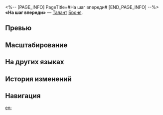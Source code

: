 <%-- [PAGE_INFO]
PageTitle=#На шаг впереди#
[END_PAGE_INFO] --%>
{{Навык Инфобокс
|Название         = На шаг впереди
|Изображение      = Навык На шаг впереди.png
|Персонаж         = Броня
|Тип              = Талант
|Тэг              = Усиление
|УронСтойк        = 10
|ЭнергияГен       = 5
|Энергия          = 
|Длительность     = 
|Описание         = После использования базовой атаки следующее действие Брони {{Доп эффект|продвигается вперёд}} на {{Цвет|Выделенный|15%—33%}}.
|Свойство1        = 
|Масштабирование1 = 
}}
'''«На шаг впереди»''' — [[Талант]] [[Броня]].

==Превью==
{{Превью
|Файл = На шаг впереди Превью
}}

==Масштабирование==
{{Масштабирование навыка|тип=Талант
|15%;16.5%;18%;19.5%;21%;22.5%;24.38%;26.25%;28.13%;30%;31.5%;33%;34.5%;36%;37.5%
}}

==На других языках==
{{На других языках
|en   = Leading the Way
|zhs  = 先人一步
|zht  = 先人一步
|ja   = {{Rubi|先人一歩|せんじんいっぽ}}
|ko   = 앞선 한 발
|es   = Liderazgo
|fr   = Première de cordée
|ru   = На шаг впереди
|th   = Leading the Way
|vi   = Đi Trước Một Bước
|de   = Allen voran
|id   = Leading the Way
|pt   = Liderança
}}

==История изменений==
{{История изменений|3.5}}

==Навигация==
{{Навык Навбокс|Броня}}

[[en:]]